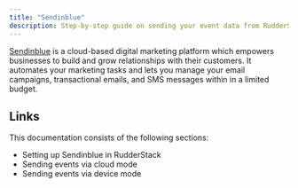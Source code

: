 ```yaml
---
title: "Sendinblue"
description: Step-by-step guide on sending your event data from RudderStack to Sendinblue.
---
```


[Sendinblue](https://www.sendinblue.com/) is a cloud-based digital marketing platform which empowers businesses to build and grow relationships with their customers. It automates your marketing tasks and lets you manage your email campaigns, transactional emails, and SMS messages within in a limited budget.

## Links

This documentation consists of the following sections:

- <Link to="/destinations/streaming-destinations/sendinblue/setting-up-sendinblue-in-rudderstack/">Setting up Sendinblue in RudderStack</Link>
- <Link to="/destinations/streaming-destinations/sendinblue/sendinblue-cloud-mode/">Sending events via cloud mode</Link>
- <Link to="/destinations/streaming-destinations/sendinblue/sendinblue-device-mode/">Sending events via device mode</Link>